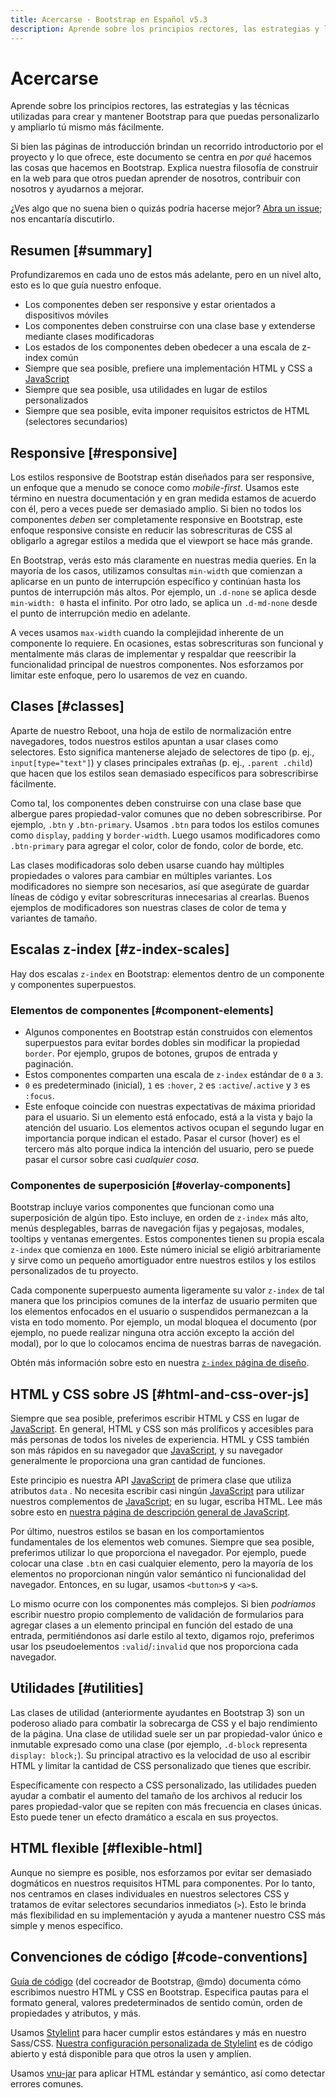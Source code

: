 ```yaml
---
title: Acercarse · Bootstrap en Español v5.3
description: Aprende sobre los principios rectores, las estrategias y las técnicas utilizadas para crear y mantener Bootstrap para que puedas personalizarlo y ampliarlo tú mismo más fácilmente.
---
```


# Acercarse

Aprende sobre los principios rectores, las estrategias y las técnicas utilizadas para crear y mantener Bootstrap para que puedas personalizarlo y ampliarlo tú mismo más fácilmente.

Si bien las páginas de introducción brindan un recorrido introductorio por el proyecto y lo que ofrece, este documento se centra en _por qué_ hacemos las cosas que hacemos en Bootstrap. Explica nuestra filosofía de construir en la web para que otros puedan aprender de nosotros, contribuir con nosotros y ayudarnos a mejorar.

¿Ves algo que no suena bien o quizás podría hacerse mejor? [Abra un issue](https://github.com/twbs/bootstrap/issues/new/choose); nos encantaría discutirlo.

Resumen [#summary]
-------------------

Profundizaremos en cada uno de estos más adelante, pero en un nivel alto, esto es lo que guía nuestro enfoque.

* Los componentes deben ser responsive y estar orientados a dispositivos móviles
* Los componentes deben construirse con una clase base y extenderse mediante clases modificadoras
* Los estados de los componentes deben obedecer a una escala de z-index común
* Siempre que sea posible, prefiere una implementación HTML y CSS a [JavaScript](https://esdocu.dev/javascript)
* Siempre que sea posible, usa utilidades en lugar de estilos personalizados
* Siempre que sea posible, evita imponer requisitos estrictos de HTML (selectores secundarios)

Responsive [#responsive]
-------------------------

Los estilos responsive de Bootstrap están diseñados para ser responsive, un enfoque que a menudo se conoce como _mobile-first_. Usamos este término en nuestra documentación y en gran medida estamos de acuerdo con él, pero a veces puede ser demasiado amplio. Si bien no todos los componentes _deben_ ser completamente responsive en Bootstrap, este enfoque responsive consiste en reducir las sobrescrituras de CSS al obligarlo a agregar estilos a medida que el viewport se hace más grande.

En Bootstrap, verás esto más claramente en nuestras media queries. En la mayoría de los casos, utilizamos consultas `min-width` que comienzan a aplicarse en un punto de interrupción específico y continúan hasta los puntos de interrupción más altos. Por ejemplo, un `.d-none` se aplica desde `min-width: 0` hasta el infinito. Por otro lado, se aplica un `.d-md-none` desde el punto de interrupción medio en adelante.

A veces usamos `max-width` cuando la complejidad inherente de un componente lo requiere. En ocasiones, estas sobrescrituras son funcional y mentalmente más claras de implementar y respaldar que reescribir la funcionalidad principal de nuestros componentes. Nos esforzamos por limitar este enfoque, pero lo usaremos de vez en cuando.

Clases [#classes]
------------------

Aparte de nuestro Reboot, una hoja de estilo de normalización entre navegadores, todos nuestros estilos apuntan a usar clases como selectores. Esto significa mantenerse alejado de selectores de tipo (p. ej., `input[type="text"]`) y clases principales extrañas (p. ej., `.parent .child`) que hacen que los estilos sean demasiado específicos para sobrescribirse fácilmente.

Como tal, los componentes deben construirse con una clase base que albergue pares propiedad-valor comunes que no deben sobrescribirse. Por ejemplo, `.btn` y `.btn-primary`. Usamos `.btn` para todos los estilos comunes como `display`, `padding` y `border-width`. Luego usamos modificadores como `.btn-primary` para agregar el color, color de fondo, color de borde, etc.

Las clases modificadoras solo deben usarse cuando hay múltiples propiedades o valores para cambiar en múltiples variantes. Los modificadores no siempre son necesarios, así que asegúrate de guardar líneas de código y evitar sobrescrituras innecesarias al crearlas. Buenos ejemplos de modificadores son nuestras clases de color de tema y variantes de tamaño.

Escalas z-index [#z-index-scales]
----------------------------------

Hay dos escalas `z-index` en Bootstrap: elementos dentro de un componente y componentes superpuestos.

### Elementos de componentes [#component-elements]

* Algunos componentes en Bootstrap están construidos con elementos superpuestos para evitar bordes dobles sin modificar la propiedad `border`. Por ejemplo, grupos de botones, grupos de entrada y paginación.
* Estos componentes comparten una escala de `z-index` estándar de `0` a `3`.
* `0` es predeterminado (inicial), `1` es `:hover`, `2` es `:active`/`.active` y `3` es `:focus`.
* Este enfoque coincide con nuestras expectativas de máxima prioridad para el usuario. Si un elemento está enfocado, está a la vista y bajo la atención del usuario. Los elementos activos ocupan el segundo lugar en importancia porque indican el estado. Pasar el cursor (hover) es el tercero más alto porque indica la intención del usuario, pero se puede pasar el cursor sobre casi _cualquier cosa_.

### Componentes de superposición [#overlay-components]

Bootstrap incluye varios componentes que funcionan como una superposición de algún tipo. Esto incluye, en orden de `z-index` más alto, menús desplegables, barras de navegación fijas y pegajosas, modales, tooltips y ventanas emergentes. Estos componentes tienen su propia escala `z-index` que comienza en `1000`. Este número inicial se eligió arbitrariamente y sirve como un pequeño amortiguador entre nuestros estilos y los estilos personalizados de tu proyecto.

Cada componente superpuesto aumenta ligeramente su valor `z-index` de tal manera que los principios comunes de la interfaz de usuario permiten que los elementos enfocados en el usuario o suspendidos permanezcan a la vista en todo momento. Por ejemplo, un modal bloquea el documento (por ejemplo, no puede realizar ninguna otra acción excepto la acción del modal), por lo que lo colocamos encima de nuestras barras de navegación.

Obtén más información sobre esto en nuestra [`z-index` página de diseño](/docs/5.3/layout/z-index/).

HTML y CSS sobre JS [#html-and-css-over-js]
--------------------------------------------

Siempre que sea posible, preferimos escribir HTML y CSS en lugar de [JavaScript](https://esdocu.dev/javascript). En general, HTML y CSS son más prolíficos y accesibles para más personas de todos los niveles de experiencia. HTML y CSS también son más rápidos en su navegador que [JavaScript](https://esdocu.dev/javascript), y su navegador generalmente le proporciona una gran cantidad de funciones.

Este principio es nuestra API [JavaScript](https://esdocu.dev/javascript) de primera clase que utiliza atributos `data` . No necesita escribir casi ningún [JavaScript](https://esdocu.dev/javascript) para utilizar nuestros complementos de [JavaScript](https://esdocu.dev/javascript); en su lugar, escriba HTML. Lee más sobre esto en [nuestra página de descripción general de JavaScript](/docs/5.3/getting-started/javascript/#data-attributes).

Por último, nuestros estilos se basan en los comportamientos fundamentales de los elementos web comunes. Siempre que sea posible, preferimos utilizar lo que proporciona el navegador. Por ejemplo, puede colocar una clase `.btn` en casi cualquier elemento, pero la mayoría de los elementos no proporcionan ningún valor semántico ni funcionalidad del navegador. Entonces, en su lugar, usamos `<button>`s y `<a>`s.

Lo mismo ocurre con los componentes más complejos. Si bien _podríamos_ escribir nuestro propio complemento de validación de formularios para agregar clases a un elemento principal en función del estado de una entrada, permitiéndonos así darle estilo al texto, digamos rojo, preferimos usar los pseudoelementos `:valid`/`:invalid` que nos proporciona cada navegador.

Utilidades [#utilities]
------------------------

Las clases de utilidad (anteriormente ayudantes en Bootstrap 3) son un poderoso aliado para combatir la sobrecarga de CSS y el bajo rendimiento de la página. Una clase de utilidad suele ser un par propiedad-valor único e inmutable expresado como una clase (por ejemplo, `.d-block` representa `display: block;`). Su principal atractivo es la velocidad de uso al escribir HTML y limitar la cantidad de CSS personalizado que tienes que escribir.

Específicamente con respecto a CSS personalizado, las utilidades pueden ayudar a combatir el aumento del tamaño de los archivos al reducir los pares propiedad-valor que se repiten con más frecuencia en clases únicas. Esto puede tener un efecto dramático a escala en sus proyectos.

HTML flexible [#flexible-html]
-------------------------------

Aunque no siempre es posible, nos esforzamos por evitar ser demasiado dogmáticos en nuestros requisitos HTML para componentes. Por lo tanto, nos centramos en clases individuales en nuestros selectores CSS y tratamos de evitar selectores secundarios inmediatos (`>`). Esto le brinda más flexibilidad en su implementación y ayuda a mantener nuestro CSS más simple y menos específico.

Convenciones de código [#code-conventions]
-------------------------------------------

[Guía de código](https://codeguide.co/) (del cocreador de Bootstrap, @mdo) documenta cómo escribimos nuestro HTML y CSS en Bootstrap. Especifica pautas para el formato general, valores predeterminados de sentido común, orden de propiedades y atributos, y más.

Usamos [Stylelint](https://stylelint.io/) para hacer cumplir estos estándares y más en nuestro Sass/CSS. [Nuestra configuración personalizada de Stylelint](https://github.com/twbs/stylelint-config-twbs-bootstrap) es de código abierto y está disponible para que otros la usen y amplíen.

Usamos [vnu-jar](https://www.npmjs.com/package/vnu-jar) para aplicar HTML estándar y semántico, así como detectar errores comunes.
